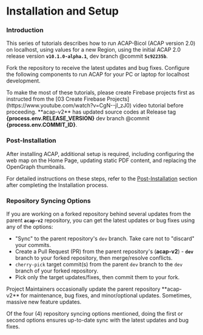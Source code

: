
# Installation and Setup

### Introduction

This series of tutorials describes how to run ACAP-Bicol (ACAP version 2.0) on localhost, using values for a new Region, using the initial ACAP 2.0 release version **`v10.1.0-alpha.1`**, dev branch @commit **`5c92235b`**.

Fork the repository to receive the latest updates and bug fixes. Configure the following components to run ACAP for your PC or laptop for localhost development.

<Callout type="info">
To make the most of these tutorials, please create Firebase projects first as instructed from the [03 Create Firebase Projects](https://www.youtube.com/watch?v=CgN--jl_zJ0) video tutorial before proceeding.
</Callout>

<Callout type="default" emoji="💡">
**acap-v2** has updated source codes at Release tag <b>{process.env.RELEASE_VERSION}</b> dev branch @commit <b>{process.env.COMMIT_ID}</b>.
</Callout>

<br />

<Cards>
  <Card title="A. Firebase Initialization" href="/installation/firebase" />
  <Card title="B. Server Setup" href="/installation/server-setup" />
  <Card title="C. Client Setup" href="/installation/client-setup" />
  <Card title="D. Integration" href="/installation/integration" />
  <Card title="E. Accounts" href="/installation/accounts" />
  <Card title="F. Conclusion" href="/installation/conclusion" />
</Cards>

### Post-Installation

After installing ACAP, additional setup is required, including configuring the web map on the Home Page, updating static PDF content, and replacing the OpenGraph thumbnails.

For detailed instructions on these steps, refer to the [Post-Installation](/post-installation) section after completing the Installation process.

### Repository Syncing Options

If you are working on a forked repository behind several updates from the parent **`acap-v2`** repository, you can get the latest updates or bug fixes using any of the options:

- "Sync" to the parent repository's `dev` branch.
   <Callout type="warning">
   Take care not to "discard" your commits.
   </Callout>
- Create a Pull Request (PR) from the parent repository's (**acap-v2**) - **`dev`** branch to your forked repository, then merge/resolve conflicts.
- `cherry-pick` target commit(s) from the parent `dev` branch to the `dev` branch of your forked repository.
- Pick only the target updates/fixes, then commit them to your fork.

<Callout type="info" emoji="ℹ️">
Project Maintainers occasionally update the parent repository **acap-v2** for maintenance, bug fixes, and minor/optional updates. Sometimes, massive new feature updates.

Of the four (4) repository syncing options mentioned, doing the first or second options ensures up-to-date sync with the latest updates and bug fixes.
</Callout>